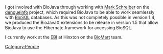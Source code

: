 I got involved with BioJava through working with [[User:Mark|Mark Schreiber]] on the [http://www.dengueinfo.org/ dengueinfo] project, which required BioJava to be able to work seamlessly with [http://biosql.org/ BioSQL] databases. As this was not completely possible in version 1.4, we produced the BioJavaX extensions to be release in version 1.5 that allow BioJava to use the Hibernate framework for accessing BioSQL. 

I currently work at the [http://www.ebi.ac.uk/ EBI] at Hinxton on the [http://www.biomart.org BioMart] team.

[[Category:People]]